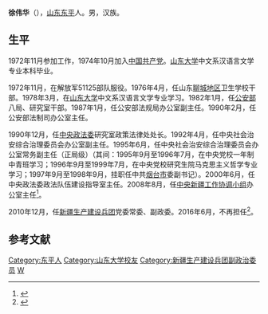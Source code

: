 '''徐伟华'''（{{bd|1955年|5月|catIdx=X徐}}），[[山东|山东]][[东平|东平]]人。男，汉族。

== 生平 ==
1972年11月参加工作，1974年10月加入[[中国共产党|中国共产党]]。[[山东大学|山东大学]]中文系汉语言文学专业本科毕业。

1972年11月，在解放军51125部队服役。1976年4月，任山东[[聊城地区|聊城地区]]卫生学校干部。1978年3月，在[[山东大学|山东大学]]中文系汉语言文学专业学习。1982年1月，任[[公安部|公安部]]八局、研究室干部。1987年1月，任公安部法规局办公室副主任。1990年2月，任公安部法制司办公室主任。

1990年12月，任[[中央政法委|中央政法委]]研究室政策法律处处长。1992年4月，任中央社会治安综合治理委员会办公室副主任。1995年6月，任中央社会治安综合治理委员会办公室常务副主任（正局级）（其间：1995年9月至1996年7月，在中央党校一年制中青班学习；1996年9月至1999年7月，在中央党校研究生院马克思主义哲学专业学习；1997年9月至1998年9月，挂职任中共[[烟台市|烟台市]]委副书记）。2000年6月，任中央政法委政法队伍建设指导室主任。2008年8月，任[[中央新疆工作协调小组|中央新疆工作协调小组]]办公室主任<ref>{{cite news|1=|title=沙尔合提·阿汗任新疆兵团副政委 徐伟华不再担任|url=http://district.ce.cn/newarea/sddy/201607/19/t20160719_13955708_1.shtml|accessdate=2016-07-20|newspaper=中国经济网|archive-date=2019-08-20|archive-url=https://web.archive.org/web/20190820134031/http://district.ce.cn/newarea/sddy/201607/19/t20160719_13955708_1.shtml}}</ref>。

2010年12月，任[[新疆生产建设兵团|新疆生产建设兵团]]党委常委、副政委。2016年6月，不再担任<ref>{{cite news|1=|title=国务院任免国家工作人员：刘慧任国家民族事务委员会副主任|url=http://www.thepaper.cn/newsDetail_forward_1500919|accessdate=2016-07-20|newspaper=澎湃新闻|archive-date=2020-05-18|archive-url=https://web.archive.org/web/20200518205156/http://www.thepaper.cn/newsDetail_forward_1500919|dead-url=no}}</ref>。

== 参考文献 ==
{{Reflist}}

{{Authority control}}
{{DEFAULTSORT:X}}
[[Category:东平人|Category:东平人]]
[[Category:山东大学校友|Category:山东大学校友]]
[[Category:新疆生产建设兵团副政治委员|Category:新疆生产建设兵团副政治委员]]
[[Category:徐姓|W]]